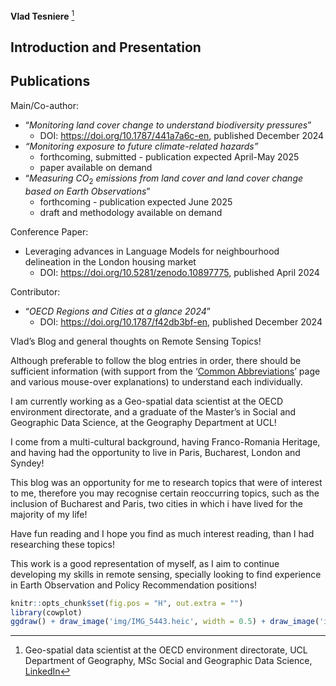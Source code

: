 **Vlad Tesniere** [^index-1]

[^index-1]: Geo-spatial data scientist at the OECD environment directorate, UCL Department of Geography, MSc Social and Geographic Data Science, [LinkedIn](https://www.linkedin.com/in/vladimir-tesniere/)

## Introduction and Presentation {.unnumbered}

::: {.callout-note icon="false"}
# Publications

Main/Co-author:

-   "*Monitoring land cover change to understand biodiversity pressures*"
    -   DOI: <https://doi.org/10.1787/441a7a6c-en>, published December 2024
-   *"Monitoring exposure to future climate-related hazards"*
    -   forthcoming, submitted - publication expected April-May 2025
    -   paper available on demand
-   "*Measuring CO*$_{2}$ *emissions from land cover and land cover change based on Earth Observations*"
    -   forthcoming - publication expected June 2025
    -   draft and methodology available on demand

Conference Paper:

-   Leveraging advances in Language Models for neighbourhood delineation in the London housing market
    -   DOI: <https://doi.org/10.5281/zenodo.10897775>, published April 2024

Contributor:

-   "*OECD Regions and Cities at a glance 2024*"
    -   DOI: <https://doi.org/10.1787/f42db3bf-en>, published December 2024
:::

<!--## Introduction and Presentation {.unnumbered} -->

Vlad's Blog and general thoughts on Remote Sensing Topics!

<!--The topics in this blog cover all material from CASA0023 led by Andrew Maclachlan. There are no numbers in the entries of the diary as the aim of this blog is to provide an overview of the different techniques used in remote sensing.-->

Although preferable to follow the blog entries in order, there should be sufficient information (with support from the '[Common Abbreviations](https://vtesniere.github.io/CASA0023_book/abbreviations.html)' page and various mouse-over explanations) to understand each individually.

I am currently working as a Geo-spatial data scientist at the OECD environment directorate, and a graduate of the Master's in Social and Geographic Data Science, at the Geography Department at UCL!

I come from a multi-cultural background, having Franco-Romania Heritage, and having had the opportunity to live in Paris, Bucharest, London and Syndey!

This blog was an opportunity for me to research topics that were of interest to me, therefore you may recognise certain reoccurring topics, such as the inclusion of Bucharest and Paris, two cities in which i have lived for the majority of my life!

Have fun reading and I hope you find as much interest reading, than I had researching these topics!

This work is a good representation of myself, as I aim to continue developing my skills in remote sensing, specially looking to find experience in Earth Observation and Policy Recommendation positions!

<!-- Other than working, I love a good hike with my sister and am a Bubble Tea fanatic (accurately represented by the Cat on the Right) although very costly to my student bank account -->

```r
knitr::opts_chunk$set(fig.pos = "H", out.extra = "")
library(cowplot)
ggdraw() + draw_image('img/IMG_5443.heic', width = 0.5) + draw_image('img/IMG_5187.heic', width = 0.5, x = 0.5)
```
